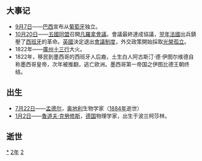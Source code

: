 {{yearTOC|1822|清'''[[道光|道光]]二年'''；越南'''[[明命|明命]]三年'''；日本'''[[文政|文政]]五年'''}}
== 大事记 ==
* [[9月7日|9月7日]]——[[巴西|巴西]]宣布从[[葡萄牙|葡萄牙]]独立。
* [[10月20日|10月20日]]——[[五國同盟|五國同盟]]召開[[凡羅拿會議|凡羅拿會議]]。會議最終達成協議，[[1823年|翌年]][[法國|法國]]出兵鎮壓了[[西班牙|西班牙]]的革命。[[英國|英國]]決定退出[[會議制度|會議制度]]，外交政策開始採取[[光榮孤立|光榮孤立]]。
* 1822年——[[廣州|廣州]][[十三行|十三行]]大火。
* 1822年，移民到墨西哥的西班牙人后裔，土生白人阿古斯汀·德·伊图尔维德自称墨西哥皇帝，次年被推翻，逃亡欧洲。墨西哥第一帝国之伊图比德王朝终结。

== 出生 ==
* [[7月22日|7月22日]]——[[格里哥·孟德尔|孟德尔]]，[[奥地利|奥地利]]生物学家（[[1884年|1884年]]逝世）
* [[1月2日|1月2日]]——[[魯道夫·克勞修斯|魯道夫·克勞修斯]]，[[德国|德国]]物理学家，出生于波兰柯莎林。

== 逝世 ==
{{Wikisource year mention}}
{{MonthTOC|1822年|逝世人物列表}}

[[Category:1822年|*]]
[[Category:1820年代|2年]]
[[Category:19世纪各年|2]]